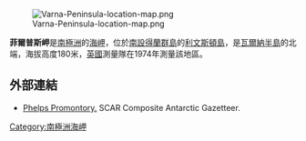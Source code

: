 {{no footnotes|time=2013-10-27T09:18:28+00:00}}
[[Image:Varna-Peninsula-location-map.png|thumb]]

{{coord|62|28|55|S|60|7|15|W|display=title}}

'''菲爾普斯岬'''是[[南極洲|南極洲]]的[[海岬|海岬]]，位於[[南設得蘭群島|南設得蘭群島]]的[[利文斯頓島|利文斯頓島]]，是[[瓦爾納半島|瓦爾納半島]]的北端，海拔高度180米，[[英國|英國]]測量隊在1974年測量該地區。

==外部連結==
* [https://data.aad.gov.au/aadc/gaz/scar/display_name.cfm?gaz_id=130095 Phelps Promontory.] SCAR Composite Antarctic Gazetteer.

{{Antarctica-geo-stub}}
[[Category:南極洲海岬|Category:南極洲海岬]]